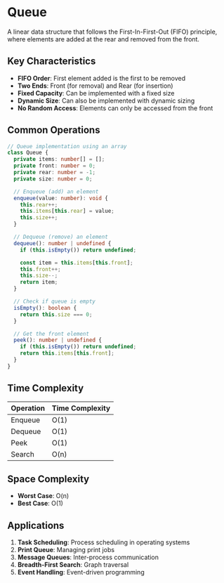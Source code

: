 # Queue

A linear data structure that follows the First-In-First-Out (FIFO) principle, where elements are added at the rear and removed from the front.

## Key Characteristics

- **FIFO Order**: First element added is the first to be removed
- **Two Ends**: Front (for removal) and Rear (for insertion)
- **Fixed Capacity**: Can be implemented with a fixed size
- **Dynamic Size**: Can also be implemented with dynamic sizing
- **No Random Access**: Elements can only be accessed from the front

## Common Operations

```typescript
// Queue implementation using an array
class Queue {
  private items: number[] = [];
  private front: number = 0;
  private rear: number = -1;
  private size: number = 0;

  // Enqueue (add) an element
  enqueue(value: number): void {
    this.rear++;
    this.items[this.rear] = value;
    this.size++;
  }

  // Dequeue (remove) an element
  dequeue(): number | undefined {
    if (this.isEmpty()) return undefined;

    const item = this.items[this.front];
    this.front++;
    this.size--;
    return item;
  }

  // Check if queue is empty
  isEmpty(): boolean {
    return this.size === 0;
  }

  // Get the front element
  peek(): number | undefined {
    if (this.isEmpty()) return undefined;
    return this.items[this.front];
  }
}
```

## Time Complexity

| Operation | Time Complexity |
| --------- | --------------- |
| Enqueue   | O(1)            |
| Dequeue   | O(1)            |
| Peek      | O(1)            |
| Search    | O(n)            |

## Space Complexity

- **Worst Case**: O(n)
- **Best Case**: O(1)

## Applications

1. **Task Scheduling**: Process scheduling in operating systems
2. **Print Queue**: Managing print jobs
3. **Message Queues**: Inter-process communication
4. **Breadth-First Search**: Graph traversal
5. **Event Handling**: Event-driven programming

<RunningTimeGraph
  label="Standard Enqueue Time"
  complexityType="O(1)"
  maxN={1000}
/>

<RunningTimeGraph
  label="Standard Dequeue Time"
  complexityType="O(1)"
  maxN={1000}
/>

<RunningTimeGraph
  label="Standard Peek Time"
  complexityType="O(1)"
  maxN={1000}
/>

<RunningTimeGraph
  label="Standard Search Time"
  complexityType="O(n)"
  maxN={1000}
/>

<QueueVisualizer />
